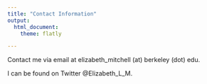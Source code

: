 ```yaml
---
title: "Contact Information"
output:
  html_document:
    theme: flatly

---
```


Contact me via email at elizabeth_mitchell (at) berkeley (dot) edu. 

I can be found on Twitter @Elizabeth_L_M. 